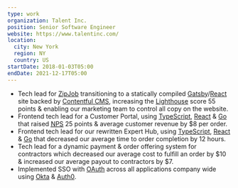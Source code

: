 ```yaml
---
type: work
organization: Talent Inc.
position: Senior Software Engineer
website: https://www.talentinc.com/
location:
  city: New York
  region: NY
  country: US
startDate: 2018-01-03T05:00
endDate: 2021-12-17T05:00
---
```


* Tech lead for [ZipJob](https://www.zipjob.com) transitioning
  to a statically compiled [Gatsby](https://www.gatsbyjs.com/)/[React](https://reactjs.org/)
  site backed by [Contentful CMS](https://www.contentful.com/), increasing the
  [Lighthouse](https://developers.google.com/web/tools/lighthouse)
  score 55 points & enabling our marketing team to control all copy on the website.
* Frontend tech lead for a Customer Portal, using [TypeScript](https://www.typescriptlang.org/), [React](https://reactjs.org/) & [Go](https://golang.org/)
  that raised <a href="https://en.wikipedia.org/wiki/Net_promoter_score"><abbr title="Net Promoter Score">NPS</abbr></a>
  25 points & average customer revenue by $8 per order.
* Frontend tech lead for our rewritten Expert Hub, using <a href="https://www.typescriptlang.org/">TypeScript</a>, <a href="https://reactjs.org/">React</a> & <a href="https://golang.org/">Go</a>
  that decreased our average time to order completion by 12 hours.
* Tech lead for a dynamic payment & order offering system for contractors
  which decreased our average cost to fulfill an order by $10 & increased
  our average payout to contractors by $7.
* Implemented SSO with <a href="https://oauth.net/2/">OAuth</a>
  across all applications company wide using <a href="https://www.okta.com/">Okta</a> & <a href="https://auth0.com/">Auth0</a>.
